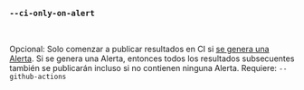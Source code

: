 ### `--ci-only-on-alert`

<br />

Opcional: Solo comenzar a publicar resultados en CI si [se genera una Alerta](/es/docs/explanation/thresholds/#alerts). Si se genera una Alerta, entonces todos los resultados subsecuentes también se publicarán incluso si no contienen ninguna Alerta. Requiere: `--github-actions`